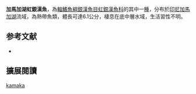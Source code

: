 {{Speciesbox
| name = 加馬加湖虹銀漢魚
| image = 
| image_width = 250px
| status = NE
| status_system = IUCN3.1
| genus = Melanotaenia
| species = kamaka
| authority = [[Allen_&_Renyaan|Allen & Renyaan]], 1996
| synonyms = 
}}
'''加馬加湖虹銀漢魚'''，為[[輻鰭魚綱|輻鰭魚綱]][[銀漢魚目|銀漢魚目]][[虹銀漢魚科|虹銀漢魚科]]的其中一[[種|種]]，分布於[[印尼|印尼]][[加馬加湖|加馬加湖]]流域，為熱帶魚類，體長可達6.1公分，棲息在底中層水域，生活習性不明。
==参考文献==
*{{FishBase_species|genus=Melanotaenia|species=kamaka|year=2016|month=5}}

== 擴展閱讀 ==
{{refbegin}}
{{wikispecies-inline|Melanotaenia kamaka|加馬加湖虹銀漢魚}}
{{refend}}
{{Taxonbar|from=Q5537894}}

[[Category:虹銀漢魚屬|kamaka]]


{{魚類小作品}}
